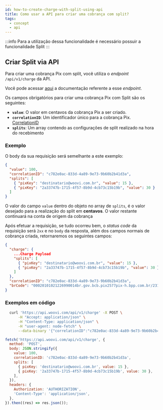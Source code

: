 ```yaml
---
id: how-to-create-charge-with-split-using-api
title: Como usar a API para criar uma cobrança com split?
tags:
  - concept
  - api
---
```



:::info
Para a utilização dessa funcionalidade é necessário possuir a funcionalidade Split
:::

## Criar Split via API

Para criar uma cobrança Pix com split, você utiliza o _endpoint_ `/api/v1/charge` da API.

Você pode acessar [aqui](https://developers.woovi.com.br/api#tag/charge/paths/~1api~1v1~1charge/post)
a documentação referente a esse _endpoint_.

Os campos obrigatórios para criar uma cobrança Pix com Split são os seguintes:

- **`value`**: O valor em centavos da cobrança Pix a ser criado.
- **`correlationID`**: Um identificador único para a cobrança Pix. [CorrelationID](../concepts/correlation-id)
- **`splits`**: Um array contendo as configurações de split realizado na hora do recebimento

### Exemplo

O body da sua requisição será semelhante a este exemplo:

```json
{
  "value": 100,
  "correlationID": "c782e0ac-833d-4a89-9e73-9b60b2b41d3a",
  "splits": [
    { "pixKey": "destinatario@woovi.com.br", "value": 15 },
    { "pixKey": "2a33747b-1715-4f57-8b9d-4cb73c15b19b", "value": 30 }
  ]
}
```

O valor do campo `value` dentro do objeto no array de `splits`, é o valor desejado para a realização do split em **centavos**. O valor restante continuará na conta de origem da cobrança

Após efetuar a requisição, se tudo ocorreu bem, o _status code_ da requisição será `2xx` e no `body` da resposta, além dos campos normais de cobrança criada, retornaremos os seguintes campos:

```json
{
  "charge": {
    ...Charge Payload
    "splits": [
      { "pixKey": "destinatario@woovi.com.br", "value": 15 },
      { "pixKey": "2a33747b-1715-4f57-8b9d-4cb73c15b19b", "value": 30 }
    ]
  },
  "correlationID": "c782e0ac-833d-4a89-9e73-9b60b2b41d3a",
  "brCode": "00020101021226990014br.gov.bcb.pix2577pix-h.bpp.com.br/23114447/qrs1/v2/011Q0PuArnNb5VzolFm8H9X0A7yQb5Ayi6wZ2Koj6RX52040000530398654043.335802BR5911Krusty_Krab6009Sao_Paulo62290525cac964d74db74c479add4eabc63047932"
}
```

### Exemplos em código

<Tabs>
  <TabItem value="shell-curl" label="Shell + cURL" default>

```sh
  curl 'https://api.woovi.com/api/v1/charge' -X POST \
      -H "Accept: application/json" \
      -H "Content-Type: application/json" \
      -H "user-agent: node-fetch" \
      --data-binary '{"correlationID":"c782e0ac-833d-4a89-9e73-9b60b2b41d3a","value":100, "splits": [{ "pixKey": "destinatario@woovi.com.br", "value": 15 }, { "pixKey": "2a33747b-1715-4f57-8b9d-4cb73c15b19b", "value": 30 }]}'
```

  </TabItem>
  <TabItem value="javascript" label="JavaScript + Fetch" default>

```js
fetch('https://api.woovi.com/api/v1/charge', {
  method: 'POST',
  body: JSON.stringify({
    value: 100,
    correlationID: 'c782e0ac-833d-4a89-9e73-9b60b2b41d3a',
    splits: [
      { pixKey: 'destinatario@woovi.com.br', value: 15 },
      { pixKey: '2a33747b-1715-4f57-8b9d-4cb73c15b19b', value: 30 },
    ],
  }),
  headers: {
    Authorization: 'AUTHORIZATION',
    'Content-Type': 'application/json',
  },
}).then((res) => res.json());
```

  </TabItem>
</Tabs>
